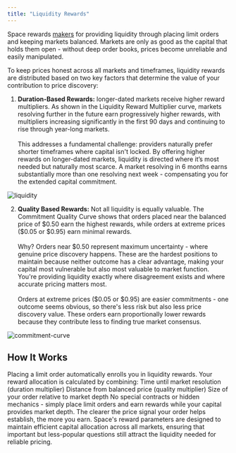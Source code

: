 ```yaml
---
title: "Liquidity Rewards"
---
```

Space rewards [makers](/features/clob/makers-and-takers) for providing liquidity through placing limit orders and keeping markets balanced. Markets are only as good as the capital that holds them open - without deep order books, prices become unreliable and easily manipulated.

To keep prices honest across all markets and timeframes, liquidity rewards are distributed based on two key factors that determine the value of your contribution to price discovery:
1. **Duration-Based Rewards:** longer-dated markets receive higher reward multipliers. As shown in the Liquidity Reward Multiplier curve, markets resolving further in the future earn progressively higher rewards, with multipliers increasing significantly in the first 90 days and continuing to rise through year-long markets. \
\
This addresses a fundamental challenge: providers naturally prefer shorter timeframes where capital isn't locked. By offering higher rewards on longer-dated markets, liquidity is directed where it’s most needed but naturally most scarce. A market resolving in 6 months earns substantially more than one resolving next week - compensating you for the extended capital commitment.

![liquidity](/images/image7.png)



2. **Quality Based Rewards:** Not all liquidity is equally valuable. The Commitment Quality Curve shows that orders placed near the balanced price of \$0.50 earn the highest rewards, while orders at extreme prices (\$0.05 or \$0.95) earn minimal rewards. \
\
Why? Orders near \$0.50 represent maximum uncertainty - where genuine price discovery happens. These are the hardest positions to maintain because neither outcome has a clear advantage, making your capital most vulnerable but also most valuable to market function. You're providing liquidity exactly where disagreement exists and where accurate pricing matters most.\
\
Orders at extreme prices (\$0.05 or \$0.95) are easier commitments - one outcome seems obvious, so there's less risk but also less price discovery value. These orders earn proportionally lower rewards because they contribute less to finding true market consensus.

![commitment-curve](/images/image9.png)


## How It Works
Placing a limit order automatically enrolls you in liquidity rewards. Your reward allocation is calculated by combining:
Time until market resolution (duration multiplier)
Distance from balanced price (quality multiplier)
Size of your order relative to market depth
No special contracts or hidden mechanics - simply place limit orders and earn rewards while your capital provides market depth. The clearer the price signal your order helps establish, the more you earn.
Space's reward parameters are designed to maintain efficient capital allocation across all markets, ensuring that important but less-popular questions still attract the liquidity needed for reliable pricing.

